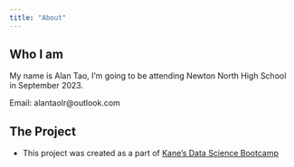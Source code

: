 ```yaml
---
title: "About"
---
```


## Who I am
My name is Alan Tao, I'm going to be attending Newton North High School in September 2023.

Email: alantaolr@outlook.com

## The Project
- This project was created as a part of [Kane’s Data Science Bootcamp](https://bootcamp.davidkane.info/)

